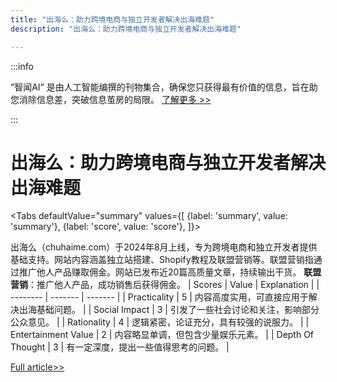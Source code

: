 ```yaml
---
title: "出海么：助力跨境电商与独立开发者解决出海难题"
description: "出海么：助力跨境电商与独立开发者解决出海难题"

---
```



:::info

“智闻AI“ 是由人工智能编撰的刊物集合，确保您只获得最有价值的信息，旨在助您消除信息差，突破信息茧房的局限。  [了解更多 >>](/)

:::

# 出海么：助力跨境电商与独立开发者解决出海难题


<Tabs
	defaultValue="summary"
	values={[
	{label: 'summary', value: 'summary'},
	{label: 'score', value: 'score'},
]}>
<TabItem value="summary">


出海么（chuhaime.com）于2024年8月上线，专为跨境电商和独立开发者提供基础支持。网站内容涵盖独立站搭建、Shopify教程及联盟营销等。联盟营销指通过推广他人产品赚取佣金。网站已发布近20篇高质量文章，持续输出干货。
**联盟营销**：推广他人产品，成功销售后获得佣金。
</TabItem>
<TabItem value="score">
	| Scores     | Value   | Explanation |
	| -------- | ------- | ------- |
	| Practicality  | 5    | 内容高度实用，可直接应用于解决出海基础问题。    |
	| Social Impact | 3     | 引发了一些社会讨论和关注，影响部分公众意见。    |
	| Rationality    | 4    | 逻辑紧密，论证充分，具有较强的说服力。    |
	| Entertainment Value    | 2    | 内容略显单调，但包含少量娱乐元素。    |
	| Depth Of Thought    | 3    | 有一定深度，提出一些值得思考的问题。    |
</TabItem>
</Tabs>

[Full article>>](https://github.com/ruanyf/weekly/issues/5206)
